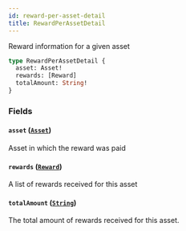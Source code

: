 ```yaml
---
id: reward-per-asset-detail
title: RewardPerAssetDetail
---
```



Reward information for a given asset

```graphql
type RewardPerAssetDetail {
  asset: Asset!
  rewards: [Reward]
  totalAmount: String!
}
```


### Fields

#### `asset` ([`Asset`](/docs/v0.47/graphql/objects/asset))

Asset in which the reward was paid


#### `rewards` ([`Reward`](/docs/v0.47/graphql/objects/reward))

A list of rewards received for this asset


#### `totalAmount` ([`String`](/docs/v0.47/graphql/scalars/string))

The total amount of rewards received for this asset.




